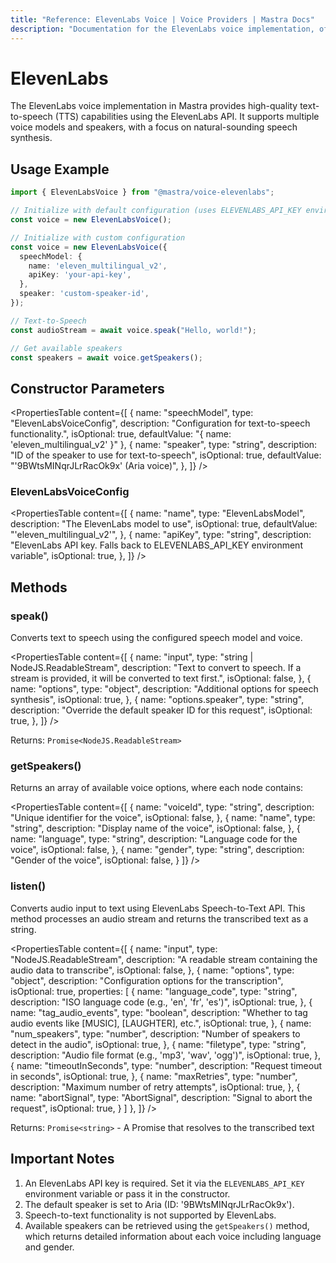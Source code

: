 ```yaml
---
title: "Reference: ElevenLabs Voice | Voice Providers | Mastra Docs"
description: "Documentation for the ElevenLabs voice implementation, offering high-quality text-to-speech capabilities with multiple voice models and natural-sounding synthesis."
---
```


# ElevenLabs

The ElevenLabs voice implementation in Mastra provides high-quality text-to-speech (TTS) capabilities using the ElevenLabs API. It supports multiple voice models and speakers, with a focus on natural-sounding speech synthesis.

## Usage Example

```typescript
import { ElevenLabsVoice } from "@mastra/voice-elevenlabs";

// Initialize with default configuration (uses ELEVENLABS_API_KEY environment variable)
const voice = new ElevenLabsVoice();

// Initialize with custom configuration
const voice = new ElevenLabsVoice({
  speechModel: {
    name: 'eleven_multilingual_v2',
    apiKey: 'your-api-key',
  },
  speaker: 'custom-speaker-id',
});

// Text-to-Speech
const audioStream = await voice.speak("Hello, world!");

// Get available speakers
const speakers = await voice.getSpeakers();
```

## Constructor Parameters

<PropertiesTable
  content={[
    {
      name: "speechModel",
      type: "ElevenLabsVoiceConfig",
      description: "Configuration for text-to-speech functionality.",
      isOptional: true,
      defaultValue: "{ name: 'eleven_multilingual_v2' }"
    },
    {
      name: "speaker",
      type: "string",
      description: "ID of the speaker to use for text-to-speech",
      isOptional: true,
      defaultValue: "'9BWtsMINqrJLrRacOk9x' (Aria voice)",
    },
  ]}
/>

### ElevenLabsVoiceConfig

<PropertiesTable
  content={[
    {
      name: "name",
      type: "ElevenLabsModel",
      description: "The ElevenLabs model to use",
      isOptional: true,
      defaultValue: "'eleven_multilingual_v2'",
    },
    {
      name: "apiKey",
      type: "string",
      description: "ElevenLabs API key. Falls back to ELEVENLABS_API_KEY environment variable",
      isOptional: true,
    },
  ]}
/>

## Methods

### speak()

Converts text to speech using the configured speech model and voice.

<PropertiesTable
  content={[
    {
      name: "input",
      type: "string | NodeJS.ReadableStream",
      description: "Text to convert to speech. If a stream is provided, it will be converted to text first.",
      isOptional: false,
    },
    {
      name: "options",
      type: "object",
      description: "Additional options for speech synthesis",
      isOptional: true,
    },
    {
      name: "options.speaker",
      type: "string",
      description: "Override the default speaker ID for this request",
      isOptional: true,
    },
  ]}
/>

Returns: `Promise<NodeJS.ReadableStream>`

### getSpeakers()

Returns an array of available voice options, where each node contains:

<PropertiesTable
  content={[
    {
      name: "voiceId",
      type: "string",
      description: "Unique identifier for the voice",
      isOptional: false,
    },
    {
      name: "name",
      type: "string",
      description: "Display name of the voice",
      isOptional: false,
    },
    {
      name: "language",
      type: "string",
      description: "Language code for the voice",
      isOptional: false,
    },
    {
      name: "gender",
      type: "string",
      description: "Gender of the voice",
      isOptional: false,
    }
  ]}
/>

### listen()

Converts audio input to text using ElevenLabs Speech-to-Text API. This method processes an audio stream and returns the transcribed text as a string.

<PropertiesTable
  content={[
    {
      name: "input",
      type: "NodeJS.ReadableStream",
      description: "A readable stream containing the audio data to transcribe",
      isOptional: false,
    },
    {
      name: "options",
      type: "object",
      description: "Configuration options for the transcription",
      isOptional: true,
      properties: [
        {
          name: "language_code",
          type: "string",
          description: "ISO language code (e.g., 'en', 'fr', 'es')",
          isOptional: true,
        },
        {
          name: "tag_audio_events",
          type: "boolean",
          description: "Whether to tag audio events like [MUSIC], [LAUGHTER], etc.",
          isOptional: true,
        },
        {
          name: "num_speakers",
          type: "number",
          description: "Number of speakers to detect in the audio",
          isOptional: true,
        },
        {
          name: "filetype",
          type: "string",
          description: "Audio file format (e.g., 'mp3', 'wav', 'ogg')",
          isOptional: true,
        },
        {
          name: "timeoutInSeconds",
          type: "number",
          description: "Request timeout in seconds",
          isOptional: true,
        },
        {
          name: "maxRetries",
          type: "number",
          description: "Maximum number of retry attempts",
          isOptional: true,
        },
        {
          name: "abortSignal",
          type: "AbortSignal",
          description: "Signal to abort the request",
          isOptional: true,
        }
      ]
    },
  ]}
/>

Returns: `Promise<string>` - A Promise that resolves to the transcribed text

## Important Notes

1. An ElevenLabs API key is required. Set it via the `ELEVENLABS_API_KEY` environment variable or pass it in the constructor.
2. The default speaker is set to Aria (ID: '9BWtsMINqrJLrRacOk9x').
3. Speech-to-text functionality is not supported by ElevenLabs.
4. Available speakers can be retrieved using the `getSpeakers()` method, which returns detailed information about each voice including language and gender.
